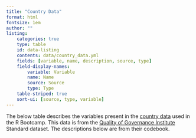 ```yaml
---
title: "Country Data"
format: html
fontsize: 1em
author: ""
listing: 
    categories: true
    type: table 
    id: data-listing
    contents: data/country_data.yml
    fields: [variable, name, description, source, type]
    field-display-names:
        variable: Variable
        name: Name
        source: Source
        type: Type
    table-striped: true
    sort-ui: [source, type, variable]
---
```


The below table describes the variables present in the [country data](images/country_data.csv) used in the R Bootcamp. This data is from the [Quality of Governance Institute](https://www.gu.se/en/quality-government/qog-data) Standard dataset. The descriptions below are from their codebook.  

::: {#data-listing}
:::